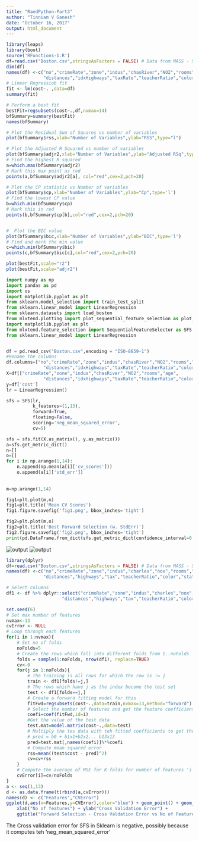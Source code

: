 ```yaml
---
title: "RandPython-Part3"
author: "Tinniam V Ganesh"
date: "October 16, 2017"
output: html_document
---
```


```r
library(leaps)
library(boot)
source('RFunctions-1.R')
df=read.csv("Boston.csv",stringsAsFactors = FALSE) # Data from MASS - SL
dim(df)
names(df) <-c("no","crimeRate","zone","indus","chasRiver","NO2","rooms","age",
              "distances","idxHighways","taxRate","teacherRatio","color","status","cost")
# Linear Regressiob fit
fit <- lm(cost~. ,data=df)
summary(fit)

# Perform a best fit
bestFit=regsubsets(cost~.,df,nvmax=14)
bfSummary=summary(bestFit)
names(bfSummary)

# Plot the Residual Sum of Squares vs number of variables 
plot(bfSummary$rss,xlab="Number of Variables",ylab="RSS",type="l")

# Plot the Adjusted R Squared vs number of variables
plot(bfSummary$adjr2,xlab="Number of Variables",ylab="Adjusted RSq",type="l")
# Find the highest R squared
a=which.max(bfSummary$adjr2)
# Mark this max point as red
points(a,bfSummary$adjr2[a], col="red",cex=2,pch=20)

# Plot the CP statistic vs Number of variables
plot(bfSummary$cp,xlab="Number of Variables",ylab="Cp",type='l')
# Find the lowest CP value
b=which.min(bfSummary$cp)
# Mark this in red
points(b,bfSummary$cp[b],col="red",cex=2,pch=20)


#  Plot the BIC value
plot(bfSummary$bic,xlab="Number of Variables",ylab="BIC",type='l')
# Find and mark the min value
c=which.min(bfSummary$bic)
points(c,bfSummary$bic[c],col="red",cex=2,pch=20)

plot(bestFit,scale="r2")
plot(bestFit,scale="adjr2")

```

```python
import numpy as np
import pandas as pd
import os
import matplotlib.pyplot as plt
from sklearn.model_selection import train_test_split
from sklearn.linear_model import LinearRegression
from sklearn.datasets import load_boston
from mlxtend.plotting import plot_sequential_feature_selection as plot_sfs
import matplotlib.pyplot as plt
from mlxtend.feature_selection import SequentialFeatureSelector as SFS
from sklearn.linear_model import LinearRegression


df = pd.read_csv("Boston.csv",encoding = "ISO-8859-1")
#Rename the columns
df.columns=["no","crimeRate","zone","indus","chasRiver","NO2","rooms","age",
              "distances","idxHighways","taxRate","teacherRatio","color","status","cost"]
X=df[["crimeRate","zone","indus","chasRiver","NO2","rooms","age",
              "distances","idxHighways","taxRate","teacherRatio","color","status"]]
y=df['cost']
lr = LinearRegression()

sfs = SFS(lr, 
          k_features=(1,13), 
          forward=True, 
          floating=False, 
          scoring='neg_mean_squared_error',
          cv=5)

sfs = sfs.fit(X.as_matrix(), y.as_matrix())
a=sfs.get_metric_dict()
n=[]
o=[]
for i in np.arange(1,14):
    n.append(np.mean(a[i]['cv_scores'])) 
    o.append(a[i]['std_err'])
    
    
m=np.arange(1,14)

fig1=plt.plot(m,n)
fig1=plt.title('Mean CV Scores')
fig1.figure.savefig('fig1.png', bbox_inches='tight')

fig2=plt.plot(m,o)
fig2=plt.title('Best Forward Selection (w. StdErr)')
fig2.figure.savefig('fig2.png', bbox_inches='tight')
print(pd.DataFrame.from_dict(sfs.get_metric_dict(confidence_interval=0.90)).T)
```
![output](fig1.png)
![output](fig2.png)

```r
library(dplyr)
df=read.csv("Boston.csv",stringsAsFactors = FALSE) # Data from MASS - SL
names(df) <-c("no","crimeRate","zone","indus","charles","nox","rooms","age",
              "distances","highways","tax","teacherRatio","color","status","cost")

# Select columns
df1 <- df %>% dplyr::select("crimeRate","zone","indus","charles","nox","rooms","age",
                     "distances","highways","tax","teacherRatio","color","status","cost")

set.seed(6)
# Set max number of features
nvmax<-13
cvError <- NULL
# Loop through each features
for(i in 1:nvmax){
    # Set no of folds
    noFolds=5
    # Create the rows which fall into different folds from 1..noFolds
    folds = sample(1:noFolds, nrow(df1), replace=TRUE) 
    cv<-0
    for(j in 1:noFolds){
        # The training is all rows for which the row is != j 
        train <- df1[folds!=j,]
        # The rows which have j as the index become the test set
        test <- df1[folds==j,]
        # Create a forward fitting model for this
        fitFwd=regsubsets(cost~.,data=train,nvmax=13,method="forward")
        # Select the number of features and get the feature coefficients
        coefi=coef(fitFwd,id=i)
        #Get the value of the test data
        test.mat=model.matrix(cost~.,data=test)
        # Multiply the tes data with teh fitted coefficients to get the predicted value
        # pred = b0 + b1x1+b2x2... b13x13
        pred=test.mat[,names(coefi)]%*%coefi
        # Compute mean squared error
        rss=mean((test$cost - pred)^2)
        cv=cv+rss
    }
    # Compute the average of MSE for K folds for number of features 'i'
    cvError[i]=cv/noFolds
}
a <- seq(1,13)
d <- as.data.frame(t(rbind(a,cvError)))
names(d) <- c("Features","CVError")
ggplot(d,aes(x=Features,y=CVError),color="blue") + geom_point() + geom_line(color="blue") +
    xlab("No of features") + ylab("Cross Validation Error") +
    ggtitle("Forward Selection - Cross Valdation Error vs No of Features")


```


The Cross validation error for SFS in Sklearn is negative, possibly because it computes
teh 'neg_mean_squared_error'